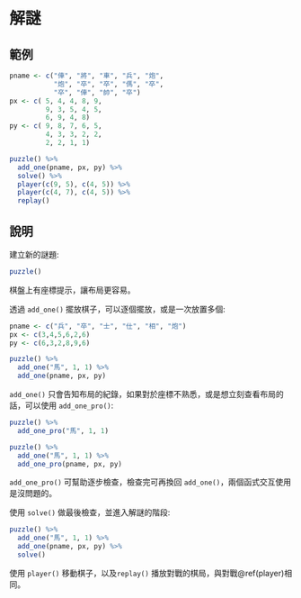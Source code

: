 # 解謎 {#puzzle}

## 範例

```r
pname <- c("俥", "將", "車", "兵", "炮", 
           "炮", "卒", "卒", "傌", "卒", 
           "卒", "俥", "帥", "卒")
px <- c( 5, 4, 4, 8, 9,
         9, 3, 5, 4, 5,
         6, 9, 4, 8)
py <- c( 9, 8, 7, 6, 5,
         4, 3, 3, 2, 2, 
         2, 2, 1, 1)

puzzle() %>% 
  add_one(pname, px, py) %>% 
  solve() %>% 
  player(c(9, 5), c(4, 5)) %>% 
  player(c(4, 7), c(4, 5)) %>% 
  replay()
```

## 說明

建立新的謎題:

```r
puzzle()
```

棋盤上有座標提示，讓布局更容易。

透過 `add_one()` 擺放棋子，可以逐個擺放，或是一次放置多個:

```r
pname <- c("兵", "卒", "士", "仕", "相", "炮")
px <- c(3,4,5,6,2,6)
py <- c(6,3,2,8,9,6)

puzzle() %>% 
  add_one("馬", 1, 1) %>% 
  add_one(pname, px, py)
```

`add_one()` 只會告知布局的紀錄，如果對於座標不熟悉，或是想立刻查看布局的話，可以使用 `add_one_pro()`:

```r
puzzle() %>% 
  add_one_pro("馬", 1, 1)
```

```r
puzzle() %>% 
  add_one("馬", 1, 1) %>% 
  add_one_pro(pname, px, py)
```

`add_one_pro()` 可幫助逐步檢查，檢查完可再換回 `add_one()`，兩個函式交互使用是沒問題的。

使用 `solve()` 做最後檢查，並進入解謎的階段:

```r
puzzle() %>% 
  add_one("馬", 1, 1) %>% 
  add_one(pname, px, py) %>% 
  solve()
```

使用 `player()` 移動棋子，以及`replay()` 播放對戰的棋局，與對戰\@ref(player)相同。
